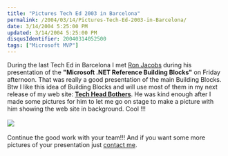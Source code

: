 ```yaml
---
title: "Pictures Tech Ed 2003 in Barcelona"
permalink: /2004/03/14/Pictures-Tech-Ed-2003-in-Barcelona/
date: 3/14/2004 5:25:00 PM
updated: 3/14/2004 5:25:00 PM
disqusIdentifier: 20040314052500
tags: ["Microsoft MVP"]
---
```

During the last Tech Ed in Barcelona I met [Ron Jacobs](http://blogs.msdn.com/RJacobs "His Blog") during his presentation of the <b>"Microsoft .NET Reference Building Blocks"</b> on Friday afternoon. That was really a good presentation of the main Building Blocks. Btw I like this idea of Building Blocks and will use most of them in my next release of my web site: [<b>Tech Head Bothers</b>](http://www.techheadbrothers.com/ "Tech Head Brothers"). He was kind enough after I made some pictures for him to let me go on stage to make a picture with him showing the web site in background. Cool !!!<br/><br/>![](/images/2004/ronjacobs.jpg)<br/><br/>Continue the good work with your team!!! And if you want some more pictures of your presentation just [contact me](mailto:lkempe@netcourrier.com).
